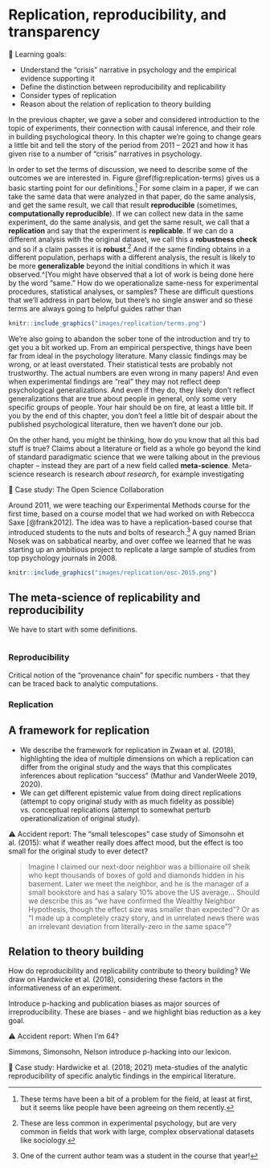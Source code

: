 # Replication, reproducibility, and transparency  {#replication}

::: {.learning-goals}
🍎 Learning goals: 

* Understand the "crisis" narrative in psychology and the empirical evidence supporting it
* Define the distinction between reproducibility and replicability
* Consider types of replication 
* Reason about the relation of replication to theory building
:::

In the previous chapter, we gave a sober and considered introduction to the topic of experiments, their connection with causal inference, and their role in building psychological theory. In this chapter we're going to change gears a little bit and tell the story of the period from 2011 -- 2021 and how it has given rise to a number of "crisis" narratives in psychology. 


In order to set the terms of discussion, we need to describe some of the outcomes we are interested in. Figure \@ref(fig:replication-terms) gives us a basic starting point for our definitions.^[These terms have been a bit of a problem for the field, at least at first, but it seems like people have been agreeing on them recently.] For some claim in a paper, if we can take the same data that were analyzed in that paper, do the same analysis, and get the same result, we call that result **reproducible** (sometimes, **computationally reproducible**). If we can collect new data in the same experiment, do the same analysis, and get the same result, we call that a **replication** and say that the experiment is **replicable**. If we can do a different analysis with the original dataset, we call this a **robustness check** and so if a claim passes it is **robust**.^[These are less common in experimental psychology, but are very common in fields that work with large, complex observational datasets like sociology.] And if the same finding obtains in a different population, perhaps with a different analysis, the result is likely to be more **generalizable** beyond the initial conditions in which it was observed.^[You might have observed that a lot of work is being done here by the word "same." How do we operationalize same-ness for experimental procedures, statistical analyses, or samples? These are difficult questions that we'll address in part below, but there's no single answer and so these terms are always going to helpful guides rather than 



```r
knitr::include_graphics("images/replication/terms.png")
```

We're also going to abandon the sober tone of the introduction and try to get you a bit worked up. From an empirical perspective, things have been far from ideal in the psychology literature. Many classic findings may be wrong, or at least overstated. Their statistical tests are probably not trustworthy. The actual numbers are even wrong in many papers! And even when experimental findings are "real" they may not reflect deep psychological generalizations. And even if they do, they likely don't reflect generalizations that are true about people in general, only some very specific groups of people. Your hair should be on fire, at least a little bit. If you by the end of this chapter, you don't feel a little bit of despair about the published psychological literature, then we haven't done our job.

On the other hand, you might be thinking, how do you know that all this bad stuff is true? Claims about a literature or field as a whole go beyond the kind of standard paradigmatic science that we were talking about in the previous chapter -- instead they are part of a new field called **meta-science**. Meta-science research is research *about research*, for example investigating 


::: {.case-study}
🔬 Case study: The Open Science Collaboration

Around 2011, we were teaching our Experimental Methods course for the first time, based on a course model that we had worked on with Rebeccca Saxe [@frank2012]. The idea was to have a replication-based course that introduced students to the nuts and bolts of research.^[One of the current author team was a student in the course that year!] A guy named Brian Nosek was on sabbatical nearby, and over coffee we learned that he was starting up an ambitious project to replicate a large sample of studies from top psychology journals in 2008.


```r
knitr::include_graphics("images/replication/osc-2015.png")
```

:::



## The meta-science of replicability and reproducibility

We have to start with some definitions. 

```r

```


### Reproducibility

Critical notion of the "provenance chain" for specific numbers - that they can be traced back to analytic computations. 

### Replication

## A framework for replication 

- We describe the framework for replication in Zwaan et al. (2018), highlighting the idea of multiple dimensions on which a replication can differ from the original study and the ways that this complicates inferences about replication “success” (Mathur and VanderWeele 2019, 2020).
- We can get different epistemic value from doing direct replications (attempt to copy original study with as much fidelity as possible) vs. conceptual replications (attempt to somewhat perturb operationalization of original study).

::: {.accident-report}
⚠️ Accident report: The "small telescopes" case study of Simonsohn et al. (2015): what if weather really does affect mood, but the effect is too small for the original study to ever detect?

> Imagine I claimed our next-door neighbor was a billionaire oil sheik who kept thousands of boxes of gold and diamonds hidden in his basement. Later we meet the neighbor, and he is the manager of a small bookstore and has a salary 10% above the US average... Should we describe this as “we have confirmed the Wealthy Neighbor Hypothesis, though the effect size was smaller than expected”? Or as “I made up a completely crazy story, and in unrelated news there was an irrelevant deviation from literally-zero in the same space”?
:::

## Relation to theory building

How do reproducibility and replicability contribute to theory building? We draw on Hardwicke et al. (2018), considering these factors in the informativeness of an experiment.


Introduce p-hacking and publication biases as major sources of irreproducibility. These are biases - and we highlight bias reduction as a key goal.


::: {.accident-report}
⚠️ Accident report: When I'm 64?

Simmons, Simonsohn, Nelson introduce p-hacking into our lexicon. 

:::




::: {.case-study}
🔬 Case study: Hardwicke et al. (2018; 2021) meta-studies of the analytic reproducibility of specific analytic findings in the empirical literature.
:::
